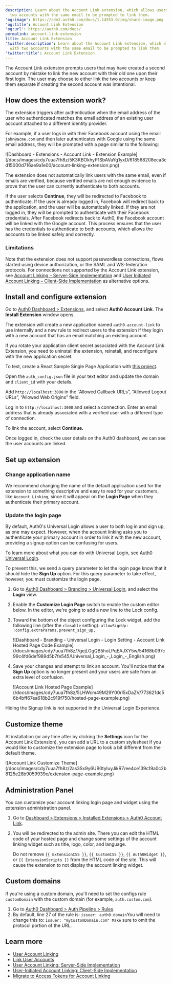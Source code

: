 ```yaml
---
description: Learn about the Account Link extension, which allows users with
  two accounts with the same email to be prompted to link them.
'og:image': https://cdn2.auth0.com/docs/1.14553.0/img/share-image.png
'og:title': Account Link Extension
'og:url': https://auth0.com/docs/
permalink: account-link-extension
title: Account Link Extension
'twitter:description': Learn about the Account Link extension, which allows users
  with two accounts with the same email to be prompted to link them.
'twitter:title': Account Link Extension
---
```

The Account Link extension prompts users that may have created a second account by mistake to link the new account with their old one upon their first login. The user may choose to either link the two accounts or keep them separate if creating the second account was intentional.

## How does the extension work?

The extension triggers after authentication when the email address of the user who authenticated matches the email address of an existing user account attached to a different <Tooltip tip="Identity Provider (IdP): Service that stores and manages digital identities." cta="View Glossary" href="/docs/glossary?term=identity+provider">identity provider</Tooltip>.

For example, if a user logs in with their Facebook account using the email `john@acme.com` and then later authenticates with Google using the same email address, they will be prompted with a page similar to the following:

<Frame>![Dashboard - Extensions - Account Link - Extension Example](/docs/images/cdy7uua7fh8z/5K3KBOkhyP1SbAVaYg1yxD/618568208eca3cd15000d716ae9a1e00/account-linking-extension.png)</Frame>

The extension does not automatically link users with the same email, even if emails are verified, because verified emails are not enough evidence to prove that the user can currently authenticate to both accounts.

If the user selects **Continue**, they will be redirected to Facebook to authenticate. If the user is already logged in, Facebook will redirect back to the application, and the user will be automatically linked. If they are not logged in, they will be prompted to authenticate with their Facebook credentials. After Facebook redirects back to Auth0, the Facebook account will be linked with the Google account. This process ensures that the user has the credentials to authenticate to both accounts, which allows the accounts to be linked safely and correctly.

### Limitations

Note that the extension does not support <Tooltip tip="Passwordless: Form of authentication that does not rely on a password as the first factor." cta="View Glossary" href="/docs/glossary?term=passwordless">passwordless</Tooltip> connections, flows started using device authorization, or the <Tooltip tip="Security Assertion Markup Language (SAML): Standardized protocol allowing two parties to exchange authentication information without a password." cta="View Glossary" href="/docs/glossary?term=SAML">SAML</Tooltip> and WS-federation protocols. For connections not supported by the Account Link extension, see [Account Linking – Server-Side Implementation](/docs/manage-users/user-accounts/user-account-linking/suggested-account-linking-server-side-implementation) and [User Initiated Account Linking – Client-Side Implementation](/docs/manage-users/user-accounts/user-account-linking/user-initiated-account-linking-client-side-implementation) as alternative options.

## Install and configure extension

Go to [Auth0 Dashboard > Extensions](https://manage.auth0.com/#/extensions), and select **Auth0 Account Link**. The **Install Extension** window opens.

The extension will create a new application named `auth0-account-link` to use internally and a new rule to redirect users to the extension if they login with a new account that has an email matching an existing account.

<Callout icon="file-lines" color="#0EA5E9" iconType="regular">

If you rotate your application client secret associated with the Account Link Extension, you need to uninstall the extension, reinstall, and reconfigure with the new application secret.

</Callout>

To test, create a React Sample Single Page Application with [this project](https://github.com/auth0-samples/auth0-link-accounts-sample.git).

Open the `auth_config.json` file in your text editor and update the domain and `client_id` with your details.

Add `http://localhost:3000` in the “Allowed Callback URLs”, “Allowed Logout URLs”, “Allowed Web Origins” field.

Log in to `http://localhost:3000` and select a connection. Enter an email address that is already associated with a verified user with a different type of connection.

To link the account, select **Continue.**

Once logged in, check the user details on the <Tooltip tip="Auth0 Dashboard: Auth0's main product to configure your services." cta="View Glossary" href="/docs/glossary?term=Auth0+dashboard">Auth0 dashboard</Tooltip>, we can see the user accounts are linked.

## Set up extension

### Change application name

We recommend changing the name of the default application used for the extension to something descriptive and easy to read for your customers, like `Account Linking`, since it will appear on the **Login Page** when they authenticate their primary account.

### Update the login page

By default, Auth0's <Tooltip tip="Universal Login: Your application redirects to Universal Login, hosted on Auth0's Authorization Server, to verify a user's identity." cta="View Glossary" href="/docs/glossary?term=Universal+Login">Universal Login</Tooltip> allows a user to both log in and sign up, as one may expect. However, when the account linking asks you to authenticate your primary account in order to link it with the new account, providing a signup option can be confusing for users.

To learn more about what you can do with Universal Login, see [Auth0 Universal Login](/docs/authenticate/login/auth0-universal-login).

To prevent this, we send a query parameter to let the login page know that it should hide the **Sign Up** option. For this query parameter to take effect, however, you must customize the login page.

1. Go to [Auth0 Dashboard > Branding > Universal Login](https://manage.auth0.com/#/login_settings), and select the **Login** view.
2. Enable the **Customize Login Page** switch to enable the custom editor below. In the editor, we're going to add a new line to the Lock config.
3. Toward the bottom of the object configuring the Lock widget, add the following line (after the `closable` setting):
   `allowSignUp: !config.extraParams.prevent_sign_up,`

   <Frame>![Dashboard - Branding - Universal Login - Login Setting - Account Link Hosted Page Code Example](/docs/images/cdy7uua7fh8z/7gejLGgQB5hoLPqEAJXY5w/54168b097c99c4fd6def989d5b7fe545/Universal_Login_-_Login_-_English.png)</Frame>
4. Save your changes and attempt to link an account. You'll notice that the **Sign Up** option is no longer present and your users are safe from an extra level of confusion.

   <Frame>![Account Link Hosted Page Example](/docs/images/cdy7uua7fh8z/5LHWcm49M29Y00rI5xDaZV/773621dc56b4bff67ea618b2c919f750/hosted-page-example.png)</Frame>

<Callout icon="file-lines" color="#0EA5E9" iconType="regular">

Hiding the Signup link is not supported in the Universal Login Experience.

</Callout>

## Customize theme

At installation (or any time after by clicking the **Settings** icon for the Account Link Extension), you can add a URL to a custom stylesheet if you would like to customize the extension page to look a bit different from the default theme.

<Frame>![Account Link Customize Theme](/docs/images/cdy7uua7fh8z/2as3Sx9y6UB0tyIuyJikR7/ee4ce139c19a0c2b8125e28b9059939e/extension-page-example.png)</Frame>

## Administration Panel

You can customize your account linking login page and widget using the extension administration panel.

1. Go to [Dashboard > Extensions > Installed Extensions > Auth0 Account Link](https://manage.auth0.com/#/extensions/installed).
2. You will be redirected to the admin site. There you can edit the HTML code of your hosted page and change some settings of the account linking widget such as title, logo, color, and language.

   <Warning>

   Do not remove `{{ ExtensionCSS }}`, `{{ CustomCSS }}`, `{{ Auth0Widget }}`, or `{{ ExtensionScripts }}` from the HTML code of the site. This will cause the extension to not display the account linking widget.

   </Warning>

## Custom domains

If you're using a <Tooltip tip="Custom Domain: Third-party domain with a specialized, or vanity, name." cta="View Glossary" href="/docs/glossary?term=custom+domain">custom domain</Tooltip>, you'll need to set the configs rule `customDomain` with the custom domain (for example, `auth.custom.com`).

1. Go to [Auth0 Dashboard > Auth Pipeline > Rules](https://manage.auth0.com/#/rules).
2. By default, line 27 of the rule is:
   `issuer: auth0.domain`You will need to change this to:
   `issuer: "myCustomDomain.com"
   Make` sure to omit the protocol portion of the URL.

## Learn more

* [User Account Linking](/docs/manage-users/user-accounts/user-account-linking)
* [Link User Accounts](/docs/manage-users/user-accounts/user-account-linking/link-user-accounts)
* [User Account Linking: Server-Side Implementation](/docs/manage-users/user-accounts/user-account-linking/suggested-account-linking-server-side-implementation)
* [User-Initiated Account Linking: Client-Side Implementation](/docs/manage-users/user-accounts/user-account-linking/user-initiated-account-linking-client-side-implementation)
* [Migrate to Access Tokens for Account Linking](/docs/troubleshoot/product-lifecycle/past-migrations/link-user-accounts-with-access-tokens-migration)